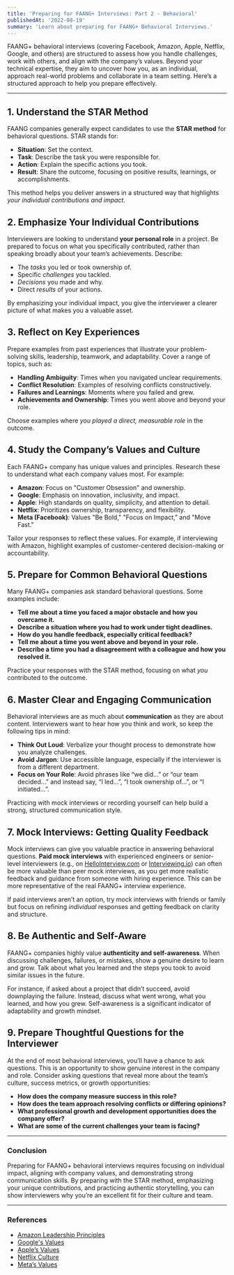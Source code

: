 ```yaml
---
title: 'Preparing for FAANG+ Interviews: Part 2 - Behavioral'
publishedAt: '2022-08-19'
summary: 'Learn about preparing for FAANG+ Behavioral Interviews.'
---
```


FAANG+ behavioral interviews (covering Facebook, Amazon, Apple, Netflix, Google, and others) are structured to assess how you handle challenges, work with others, and align with the company’s values. Beyond your technical expertise, they aim to uncover how you, as an individual, approach real-world problems and collaborate in a team setting. Here’s a structured approach to help you prepare effectively.

---

## 1. Understand the STAR Method

FAANG companies generally expect candidates to use the **STAR method** for behavioral questions. STAR stands for:

- **Situation**: Set the context.
- **Task**: Describe the task you were responsible for.
- **Action**: Explain the specific actions you took.
- **Result**: Share the outcome, focusing on positive results, learnings, or accomplishments.

This method helps you deliver answers in a structured way that highlights *your individual contributions and impact.*

## 2. Emphasize Your Individual Contributions

Interviewers are looking to understand **your personal role** in a project. Be prepared to focus on what you specifically contributed, rather than speaking broadly about your team’s achievements. Describe:

- The *tasks* you led or took ownership of.
- Specific *challenges* you tackled.
- *Decisions* you made and why.
- Direct *results* of your actions.

By emphasizing your individual impact, you give the interviewer a clearer picture of what makes you a valuable asset.

## 3. Reflect on Key Experiences

Prepare examples from past experiences that illustrate your problem-solving skills, leadership, teamwork, and adaptability. Cover a range of topics, such as:

- **Handling Ambiguity**: Times when you navigated unclear requirements.
- **Conflict Resolution**: Examples of resolving conflicts constructively.
- **Failures and Learnings**: Moments where you failed and grew.
- **Achievements and Ownership**: Times you went above and beyond your role.

Choose examples where *you played a direct, measurable role* in the outcome.

## 4. Study the Company’s Values and Culture

Each FAANG+ company has unique values and principles. Research these to understand what each company values most. For example:

- **Amazon**: Focus on "Customer Obsession" and ownership.
- **Google**: Emphasis on innovation, inclusivity, and impact.
- **Apple**: High standards on quality, simplicity, and attention to detail.
- **Netflix**: Prioritizes ownership, transparency, and flexibility.
- **Meta (Facebook)**: Values "Be Bold," "Focus on Impact," and "Move Fast."

Tailor your responses to reflect these values. For example, if interviewing with Amazon, highlight examples of customer-centered decision-making or accountability.

## 5. Prepare for Common Behavioral Questions

Many FAANG+ companies ask standard behavioral questions. Some examples include:

- **Tell me about a time you faced a major obstacle and how you overcame it.**
- **Describe a situation where you had to work under tight deadlines.**
- **How do you handle feedback, especially critical feedback?**
- **Tell me about a time you went above and beyond in your role.**
- **Describe a time you had a disagreement with a colleague and how you resolved it.**

Practice your responses with the STAR method, focusing on what *you* contributed to the outcome.

## 6. Master Clear and Engaging Communication

Behavioral interviews are as much about **communication** as they are about content. Interviewers want to hear how you think and work, so keep the following tips in mind:

- **Think Out Loud**: Verbalize your thought process to demonstrate how you analyze challenges.
- **Avoid Jargon**: Use accessible language, especially if the interviewer is from a different department.
- **Focus on Your Role**: Avoid phrases like “we did…” or “our team decided…” and instead say, “I led…”, “I took ownership of…”, or “I initiated…”.

Practicing with mock interviews or recording yourself can help build a strong, structured communication style.

## 7. Mock Interviews: Getting Quality Feedback

Mock interviews can give you valuable practice in answering behavioral questions. **Paid mock interviews** with experienced engineers or senior-level interviewers (e.g., on [HelloInterview.com](https://hellointerview.com) or [Interviewing.io](https://interviewing.io)) can often be more valuable than peer mock interviews, as you get more realistic feedback and guidance from someone with hiring experience. This can be more representative of the real FAANG+ interview experience.

If paid interviews aren’t an option, try mock interviews with friends or family but focus on refining *individual* responses and getting feedback on clarity and structure.

## 8. Be Authentic and Self-Aware

FAANG+ companies highly value **authenticity and self-awareness**. When discussing challenges, failures, or mistakes, show a genuine desire to learn and grow. Talk about what you learned and the steps you took to avoid similar issues in the future. 

For instance, if asked about a project that didn’t succeed, avoid downplaying the failure. Instead, discuss what went wrong, what you learned, and how you grew. Self-awareness is a significant indicator of adaptability and growth mindset.

## 9. Prepare Thoughtful Questions for the Interviewer

At the end of most behavioral interviews, you’ll have a chance to ask questions. This is an opportunity to show genuine interest in the company and role. Consider asking questions that reveal more about the team’s culture, success metrics, or growth opportunities:

- **How does the company measure success in this role?**
- **How does the team approach resolving conflicts or differing opinions?**
- **What professional growth and development opportunities does the company offer?**
- **What are some of the current challenges your team is facing?**

---

### Conclusion

Preparing for FAANG+ behavioral interviews requires focusing on individual impact, aligning with company values, and demonstrating strong communication skills. By preparing with the STAR method, emphasizing your unique contributions, and practicing authentic storytelling, you can show interviewers why you’re an excellent fit for their culture and team.

---

### References

- [Amazon Leadership Principles](https://www.amazon.jobs/en/landing_pages/our-leadership-principles)
- [Google's Values](https://about.google/our-story/)
- [Apple’s Values](https://investor.apple.com/our_values/default.aspx)
- [Netflix Culture](https://www.netflix.com/culture)
- [Meta’s Values](https://about.meta.com/actions/)